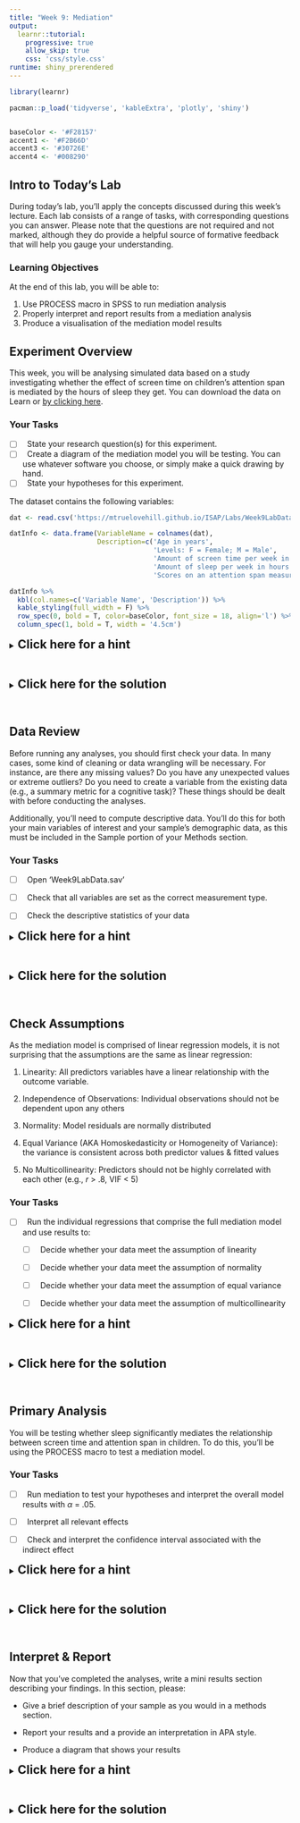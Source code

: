 ```yaml
---
title: "Week 9: Mediation"
output:
  learnr::tutorial:
    progressive: true
    allow_skip: true
    css: 'css/style.css'
runtime: shiny_prerendered
---
```


```r
library(learnr)

pacman::p_load('tidyverse', 'kableExtra', 'plotly', 'shiny')


baseColor <- '#F28157'
accent1 <- '#F2B66D'
accent3 <- '#30726E'
accent4 <- '#008290'
```


## Intro to Today's Lab

During today's lab, you'll apply the concepts discussed during this week's lecture. Each lab consists of a range of tasks, with corresponding questions you can answer. Please note that the questions are not required and not marked, although they do provide a helpful source of formative feedback that will help you gauge your understanding. 

### Learning Objectives
At the end of this lab, you will be able to:

1. Use PROCESS macro in SPSS to run mediation analysis
2. Properly interpret and report results from a mediation analysis
3. Produce a visualisation of the mediation model results


## Experiment Overview

This week, you will be analysing simulated data based on a study investigating whether the effect of screen time on children's attention span is mediated by the hours of sleep they get. You can download the data on Learn or [by clicking here](https://mtruelovehill.github.io/ISAP/Labs/Week9LabData.sav).

### Your Tasks
+ [ ] $\ $ State your research question(s) for this experiment.
+ [ ] $\ $ Create a diagram of the mediation model you will be testing. You can use whatever software you choose, or simply make a quick drawing by hand.
+ [ ] $\ $ State your hypotheses for this experiment.

The dataset contains the following variables:

```r
dat <- read.csv('https://mtruelovehill.github.io/ISAP/Labs/Week9LabData.csv')

datInfo <- data.frame(VariableName = colnames(dat),
                      Description=c('Age in years',
                                    'Levels: F = Female; M = Male',
                                    'Amount of screen time per week in hours',
                                    'Amount of sleep per week in hours',
                                    'Scores on an attention span measure; values may range between 50-80'))

datInfo %>%
  kbl(col.names=c('Variable Name', 'Description')) %>%
  kable_styling(full_width = F) %>%
  row_spec(0, bold = T, color=baseColor, font_size = 18, align='l') %>%
  column_spec(1, bold = T, width = '4.5cm')
```


<div class="container">
<details><summary><span style = "font-weight: bold; font-size: 16pt"> Click here for a hint </span></summary>

With mediation, the primary objective is to test the indirect effect of your predictor upon the outcome (i.e., the effect of the predictor that comes through the mediator), so the statistical hypotheses should be framed in that way.

</details>
</div>
</br>

<div class="container">
<details><summary><span style = "font-weight: bold; font-size: 16pt"> Click here for the solution </span></summary>

A possible research question for this study would be:

<i> Does sleep mediate the relationship between screen time and attention span in children? </i>

This diagram reflects the model to be tested:

```r
knitr::include_graphics('https://mtruelovehill.github.io/ISAP/Labs/images/week9_mediationMod.png')
```

A basic hypothesis would be:

Sleep mediates the relationship between screen time and attention span in children.

The statistical hypothesis would be:

$\beta_{indirect} \neq 0$

</details>
</div>
</br>


## Data Review

Before running any analyses, you should first check your data. In many cases, some kind of cleaning or data wrangling will be necessary. For instance, are there any missing values? Do you have any unexpected values or extreme outliers? Do you need to create a variable from the existing data (e.g., a summary metric for a cognitive task)? These things should be dealt with before conducting the analyses.

Additionally, you'll need to compute descriptive data. You'll do this for both your main variables of interest and your sample's demographic data, as this must be included in the Sample portion of your Methods section. 

### Your Tasks

+ [ ] $\ $ Open 'Week9LabData.sav'

+ [ ] $\ $ Check that all variables are set as the correct measurement type. 

+ [ ] $\ $ Check the descriptive statistics of your data

<div class="container">
<details><summary><span style = "font-weight: bold; font-size: 16pt"> Click here for a hint </span></summary>

For continuous variables, the descriptive statistics to check are mean and standard deviation. It's also useful to check the minimum and maximum so you can easily identify values outside of your expected range. For categorical variables, you'll check the frequency of participants in each group. It may also be useful to check the mode.


</details>
</div>
</br>

<div class="container">
<details><summary><span style = "font-weight: bold; font-size: 16pt"> Click here for the solution </span></summary>

* `Age` - Scale

* `Gender` - Nominal

* `Screen` - Scale

* `Sleep` - Scale

* `Att` - Scale

`Age` should be set as scale. Otherwise all variables are coded properly.

<br>
<span style = "font-weight: bold; font-size: 14pt"> Check Descriptive Statistics </span>

**Categorical Variables:** The only categorical variable in this week's dataset is `Gender`. Click *Analyze>Descriptive Statistics>Frequencies*, then add `Gender` to the 'Variable(s)' box. Make sure 'Display frequency tables' is checked, then click 'OK'. You should see the following output:

```r
knitr::include_graphics('https://mtruelovehill.github.io/ISAP/Labs/images/week9_genDist.png')
```


**Continuous Variables:** All remaining variables are continuous. Click *Analyze>Descriptive Statistics>Frequencies*, then add these to the 'Variable(s)' box. Make sure 'Display frequency tables' is not ticked, then click 'Statistics'. Tick 'Mean', 'Std. Deviation', 'Minimum', and 'Maximum'. Click 'Continue', then 'OK'. You should see the following output:

```r
knitr::include_graphics('https://mtruelovehill.github.io/ISAP/Labs/images/week9_descriptives.png')
```


</details>
</div>
</br>

## Check Assumptions

As the mediation model is comprised of linear regression models, it is not surprising that the assumptions are the same as linear regression: 

(1) Linearity: All predictors variables have a linear relationship with the outcome variable.

(2) Independence of Observations: Individual observations should not be dependent upon any others

(3) Normality: Model residuals are normally distributed

(4) Equal Variance (AKA Homoskedasticity or Homogeneity of Variance): the variance is consistent across both predictor values & fitted values

(5) No Multicollinearity: Predictors should not be highly correlated with each other (e.g., $r$ > .8, VIF < 5)


### Your Tasks

+ [ ] $\ $ Run the individual regressions that comprise the full mediation model and use results to:

  + [ ] $\ $ Decide whether your data meet the assumption of linearity

  + [ ] $\ $ Decide whether your data meet the assumption of normality

  + [ ] $\ $ Decide whether your data meet the assumption of equal variance

  + [ ] $\ $ Decide whether your data meet the assumption of multicollinearity

<div class="container">
<details><summary><span style = "font-weight: bold; font-size: 16pt"> Click here for a hint </span></summary>

This mediation model is comprised of the following regression models:

$Sleep_i \sim \beta_0 + \beta_1ScreenTime_i + \epsilon_i$


$Attention_i \sim \beta_0 + \beta_1ScreenTime_i + \beta_2Sleep_i + \epsilon_i$

</details>
</div>
</br>

<div class="container">
<details><summary><span style = "font-weight: bold; font-size: 16pt"> Click here for the solution </span></summary>

<span style = "font-weight: bold; font-size: 14pt"> **Model 1 Assumptions: `Sleep` ~ `Screen` ** </span>

To test this model's assumptions, navigate to  *Analyze > Regression > Linear*. Add your outcome variable, `Sleep`, to the 'Dependent' box and your predictor, `Screen`, to the 'Independent(s)' box.

To produce the histogram, P-P plot, and the plot of residuals by predicted values, click 'Plots', move the ZRESID variable (which reflects the standardized residual) into the Y box and the ZPRED variable (which reflects the standardized model-predicted value of well-being for each individual) into the X box. Make sure both 'Histogram' and 'Normal probability plot' is ticked.

Click 'Continue'. To check for multicollinearity, click 'Statistics' and tick 'Collinearity diagnostics': 

```r
knitr::include_graphics('https://mtruelovehill.github.io/PRM/Labs/images/week8_lrStats.png')
```

Click 'Continue' and then 'OK'. 

We will assume that the study design effectively addressed the assumption of independence.

First, have a look at the histogram:

```r
knitr::include_graphics('https://mtruelovehill.github.io/ISAP/Labs/images/week9_m1Hist.png')
```

In general, we see a nice symmetrical bell curve, with most observations falling near the mean value and fewer observations in the tails. There does not appear to be issues with normality, which the P-P plot confirms:

```r
knitr::include_graphics('https://mtruelovehill.github.io/ISAP/Labs/images/week9_m1PP.png')
```

All points fall along the black diagonal which indicates where we would expect the data to fall if they were perfectly normal. Based on these two plots, we can assume the data are normal.


Inspection of the residuals by predicted values plot shows a cloud of points, with no unusual patterns: 
```r
knitr::include_graphics('https://mtruelovehill.github.io/ISAP/Labs/images/week9_m1ResidPred.png')
```
This suggests both linearity and homogeneity of variance assumptions are met. 

As this is a simple linear model (only a single predictor), there is no risk of multicollinearity. 


<span style = "font-weight: bold; font-size: 14pt"> **Model 1 Assumptions: `Attention` ~ `Screen` + `Sleep` ** </span>

Navigate to  *Analyze > Regression > Linear*. Replace `Sleep` with `Att` in the 'Dependent' box and add `Sleep` instead to the 'Independent(s)' box (along with `Screen`). All other settings can be left as is.

Both the histogram and P-P plot indicate that residuals are normally distributed:

```r
knitr::include_graphics('https://mtruelovehill.github.io/ISAP/Labs/images/week9_m2Hist.png')
```

```r
knitr::include_graphics('https://mtruelovehill.github.io/ISAP/Labs/images/week9_m2PP.png')
```

As before, the residuals by predicted values plot shows no issues with nonlinearity or heterogeneity:
```r
knitr::include_graphics('https://mtruelovehill.github.io/ISAP/Labs/images/week9_m2ResidPred.png')
```

A check of the VIF values to assess multicollinearity indicates that the predictors are not problematically correlated:
```r
knitr::include_graphics('https://mtruelovehill.github.io/ISAP/Labs/images/week9_m2VIF.png')
```

</details>
</div>
</br>


## Primary Analysis

You will be testing whether sleep significantly mediates the relationship between screen time and attention span in children. To do this, you'll be using the PROCESS macro to test a mediation model. 


### Your Tasks

+ [ ] $\ $ Run mediation to test your hypotheses and interpret the overall model results with $\alpha$ = .05.

+ [ ] $\ $ Interpret all relevant effects

+ [ ] $\ $ Check and interpret the confidence interval associated with the indirect effect


<div class="container">
<details><summary><span style = "font-weight: bold; font-size: 16pt"> Click here for a hint </span></summary>

To perform a simple mediation model, navigate to *Analyze > Regression > PROCESS v4.2 by Andrew F. Hayes*. You'll need to select model number 4.

</details>
</div>
</br>


<div class="container">
<details><summary><span style = "font-weight: bold; font-size: 16pt"> Click here for the solution </span></summary>

Navigate to *Analyze > Regression > PROCESS v4.2 by Andrew F. Hayes*. In the dialogue box, select model number 4 to indicate that you are performing simple mediation. Add the output variable, `Att` to the 'Y variable' box, the predictor, `Screen`, to the 'X variable box', and the mediator, `Sleep`, to the 'Mediator(s) M' box:

```r
knitr::include_graphics('https://mtruelovehill.github.io/ISAP/Labs/images/week9_processMod.png')
```

Click Options and select 'Show total effect model'. All other options can be left at default. Click 'Continue'.

Click 'OK'. Because bootstrapping can be computationally intense, it may be a moment before the results appear in the output. 

The first portion of the output shows the variables used in the model. You can use this to confirm you entered everything appropriately. The next portion shows the results from the model that predicted sleep from screen time:

```r
knitr::include_graphics('https://mtruelovehill.github.io/ISAP/Labs/images/week9_m1Output.png')
```

This output indicates that hours of screen time per week significantly predicted sleep, explaining 21% of the variance in hours of sleep per week. As screen is the only predictor in this model, it is not surprising that both the overall model and screen as an individual predictor are both significant.


The third portion of the output shows the results from the regression model predicting attention from both sleep and screen time. Once again, the overall model is significant, and both screen time and sleep are significant predictors:

```r
knitr::include_graphics('https://mtruelovehill.github.io/ISAP/Labs/images/week9_m2Output.png')
```

The final portion of the output is the key result from the mediation analysis:

```r
knitr::include_graphics('https://mtruelovehill.github.io/ISAP/Labs/images/week9_medEffs.png')
```

This portion includes the indirect effect of screen time on attention. If sleep did not mediate this effect, the true estimate would be equal to 0. However, the bootstrapped confidence interval does not contain 0, suggesting sleep does play a mediating role in the relationship between screen time and attention. 


</details>
</div>
</br>

## Interpret & Report 

Now that you've completed the analyses, write a mini results section describing your findings. In this section, please:

+ Give a brief description of your sample as you would in a methods section. 

+ Report your results and a provide an interpretation in APA style. 

+ Produce a diagram that shows your results


<div class="container">
<details><summary><span style = "font-weight: bold; font-size: 16pt"> Click here for a hint </span></summary>

There are many ways you could write this up, but you should at least include the following information:

+ alpha level
+ number of participants ( $n$)
+ participant demographics (mean age, age $SD$, and age range of sample; gender distribution of sample)
+ descriptive data for each variable ($M$ & $SD$)
+ the type of test used, including number of bootstrapped samples used
+ coefficient results from key models ($\beta$, $SE$, and $p$)
+ Overall model results from the full model ($F$, $df$, $p$, $R^2$)
+ Indirect effect results ($\beta$, $SD$, 95% CI)
+ Comparison between indirect results and total model (partial vs full mediation)

</details>
</div>
</br>


<div class="container">
<details><summary><span style = "font-weight: bold; font-size: 16pt"> Click here for the solution </span></summary>
Sample data, descriptive data, and assumptions checks can be reported as in previous weeks. Here is an example of how mediation may be reported:

Mediation analysis with PROCESS macro Version 4.2 (Hayes, 2017) was used to investigate the hypothesis that sleep mediates the effect of screen time on attention span in children. Results showed that screen time was a significant predictor of sleep, $\beta$ = -0.52, $SE$ = 0.09, $p$ < .001. Both screen time, $\beta$ = -0.52, $SE$ = 0.09, $p$ < .001, and sleep, $\beta$ = -0.52, $SE$ = 0.09, $p$ < .001, significantly predicted attention span, explaining 25% of its variance, $F$(2, 119) = 20.10, $p$ < .001.

The indirect effect was tested using a percentile bootstrap estimation approach with 5000 samples. These results indicated the indirect coefficient was significant, $\beta$ = -0.16, $SE$ = 0.05, 95% CI[-0.26,-0.07]. However, screen time remained a significant predictor of attention even after controlling for sleep, $\beta$ = -0.16, $SE$ = 0.08, $p$ = .04, indicating partial mediation. See Figure 1 for a summary of key results.


```r
knitr::include_graphics('https://mtruelovehill.github.io/ISAP/Labs/images/week9_medFig.png')
```


</details>
</div>
</br>
